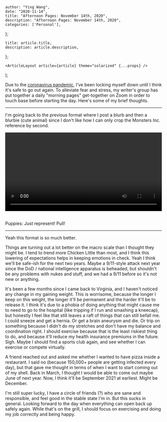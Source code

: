 

    author: "Ying Wang",
    date: "2020-11-14",
    title: "Afternoon Pages: November 14th, 2020",
    description: "Afternoon Pages: November 14th, 2020",
    categories: ['Personal'],
};

    title: article.title,
    description: article.description,
};

    <ArticleLayout article={article} theme="solarized" {...props} />
);


Due to the [coronavirus
pandemic](https://en.wikipedia.org/wiki/2019-20_coronavirus_pandemic), I've been
locking myself down until I think it's safe to go out again. To alleviate fear
and stress, my writer's group has put together a daily "morning pages"
get-together on Zoom in order to touch base before starting the day. Here's some
of my brief thoughts.

---

I'm going back to the previous format where I post a blurb and then a blurbie
(cute animal) since I don't like how I can only crop the Monsters Inc. reference
by second.

<!-- https://stackoverflow.com/a/26276254 -->

<video style="width: 100%; width: -moz-available; width: -webkit-fill-available;
    width: fill-available; max-width: 100%;" controls> <source
    src="/video/posts/2020/11/14/afternoon_pages.mp4" type="video/mp4"> Your browser does not
support HTML5 video. </video> <br/> <br/>

Puppies: Just represent! Pull!

---

Yeah this format is so much better.

Things are turning out a lot better on the macro scale than I thought they might
be. I tend to trend more Chicken Little than most, and I think this lowering of
expectations helps in keeping emotions in check. Yeah I think we'll be safe-ish
for the next two years. Maybe a 9/11-style attack next year since the DoD /
national intelligence apparatus is beheaded, but shouldn't be any problems with
nukes and stuff, and we had a 9/11 before so it's not new or anything.

It's been a few months since I came back to Virginia, and I haven't noticed any
change in my gaining weight. This is worrisome, because the longer I keep on
this weight, the longer it'll be permanent and the harder it'll be to release
it. I think it's due to a phobia of doing anything that might cause me to need
to go to the hospital (like tripping if I run and smashing a kneecap), but
honestly I feel like that still leaves a raft of things that can still befall
me. I could sneeze and get a hernia. Or get a brain aneurysm and die. Or trip on
something because I didn't do my stretches and don't have my balance and
coordination right. I should exercise because that is the least riskiest thing
to do, and because it'll reduce my health insurance premiums in the future.
Sigh. Maybe I should find a sports club again, and see whether I can exercise or
compete virtually.

A friend reached out and asked me whether I wanted to have pizza inside a
restaurant. I said no (because 150,000+ people are getting infected every day),
but that gave me thought in terms of when I want to start coming out of my
shell. Back in March, I thought I would be able to come out maybe June of next
year. Now, I think it'll be September 2021 at earliest. Might be December.

I'm still super lucky, I have a circle of friends (?) who are sane and
responsible, and feel good in the stable state I'm in. But this sucks in
general. Looking forward to the day when everything can open back up safely
again. While that's on the grill, I should focus on exercising and doing my job
correctly and being happy.
